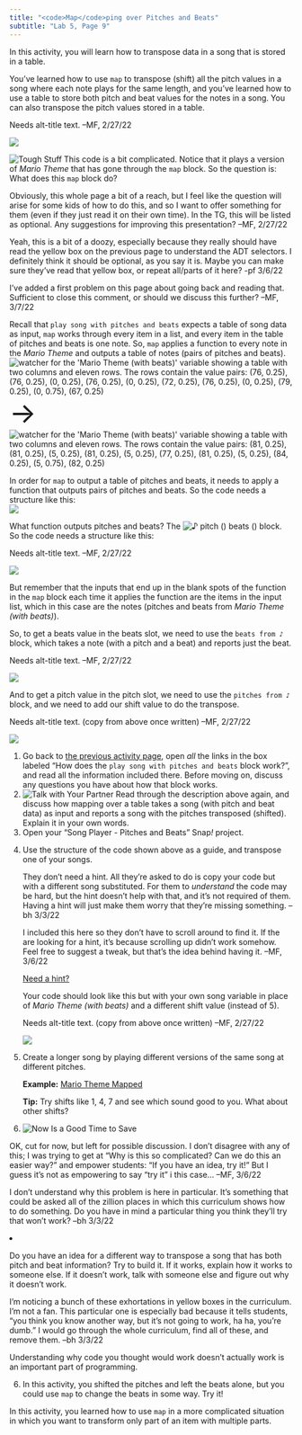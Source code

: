 ```yaml
---
title: "<code>Map</code>ping over Pitches and Beats"
subtitle: "Lab 5, Page 9"
---
```


::: learn
In this activity, you will learn how to transpose data in a song that is stored in a table.
:::

<p>

You've learned how to use <code>map</code> to transpose (shift) all the pitch values in a song where each note plays for the same length, and you've learned how to use a table to store both pitch and beat values for the notes in a song. You can also transpose the pitch values stored in a table.<br />

::: comment
Needs alt-title text. --MF, 2/27/22
:::

<img src="/img/U2/lab01/play-song-beats-mario-transposed.png" class="indent"/>

</p>

<p><img src="/img/icons/tough-stuff.png" title="Tough Stuff" alt="Tough Stuff" class="imageRight"/> This code is a bit complicated. Notice that it plays a version of <var>Mario Theme</var> that has gone through the <code>map</code> block. So the question is: What does this <code>map</code> block do?</p>

::: todo
<p>Obviously, this whole page a bit of a reach, but I feel like the question will arise for some kids of how to do this, and so I want to offer something for them (even if they just read it on their own time). In the TG, this will be listed as optional. Any suggestions for improving this presentation? --MF, 2/27/22</p>

<p>Yeah, this is a bit of a doozy, especially because they really should have read the yellow box on the previous page to understand the ADT selectors. I definitely think it should be optional, as you say it is. Maybe you can make sure they've read that yellow box, or repeat all/parts of it here? -pf 3/6/22</p>

<p>I've added a first problem on this page about going back and reading that. Sufficient to close this comment, or should we discuss this further? --MF, 3/7/22</p>
:::

<p style="clear: right;">

Recall that <code>play song with pitches and beats</code> expects a table of song data as input, <code>map</code> works through every item in a list, and every item in the table of pitches and beats is one note. So, <code>map</code> applies a function to every note in the <var>Mario Theme</var> and outputs a table of notes (pairs of pitches and beats).<br /> <img src="/img/U2/lab01/mario-beats-watcher.png" title="watcher for the &apos;Mario Theme (with beats)&apos; variable showing a table with two columns and eleven rows. The rows contain the value pairs: (76, 0.25), (76, 0.25), (0, 0.25), (76, 0.25), (0, 0.25), (72, 0.25), (76, 0.25), (0, 0.25), (79, 0.25), (0, 0.75), (67, 0.25)" alt="watcher for the &apos;Mario Theme (with beats)&apos; variable showing a table with two columns and eleven rows. The rows contain the value pairs: (76, 0.25), (76, 0.25), (0, 0.25), (76, 0.25), (0, 0.25), (72, 0.25), (76, 0.25), (0, 0.25), (79, 0.25), (0, 0.75), (67, 0.25)" class="indent noshadow"/> [→]{style="font-size:50px;"} <img src="/img/U2/lab01/mario-beats-watcher-transposed.png" title="watcher for the &apos;Mario Theme (with beats)&apos; variable showing a table with two columns and eleven rows. The rows contain the value pairs: (81, 0.25), (81, 0.25), (5, 0.25), (81, 0.25), (5, 0.25), (77, 0.25), (81, 0.25), (5, 0.25), (84, 0.25), (5, 0.75), (82, 0.25)" alt="watcher for the &apos;Mario Theme (with beats)&apos; variable showing a table with two columns and eleven rows. The rows contain the value pairs: (81, 0.25), (81, 0.25), (5, 0.25), (81, 0.25), (5, 0.25), (77, 0.25), (81, 0.25), (5, 0.25), (84, 0.25), (5, 0.75), (82, 0.25)" class="noshadow"/>

</p>

<p>In order for <code>map</code> to output a table of pitches and beats, it needs to apply a function that outputs pairs of pitches and beats. So the code needs a structure like this:<br /> <img src="/img/U2/lab01/play-song-beats-mario-map01.png" class="indent"/></p>

<p>

What function outputs pitches and beats? The <img src="/img/U2/lab01/note-pitch-beats.png" title="♪ pitch () beats ()" alt="♪ pitch () beats ()" class="inline nopadtb"/> block. So the code needs a structure like this:<br />

::: comment
Needs alt-title text. --MF, 2/27/22
:::

<img src="/img/U2/lab01/play-song-beats-mario-map02.png" class="indent"/>

</p>

<p>But remember that the inputs that end up in the blank spots of the function in the <code>map</code> block each time it applies the function are the items in the input list, which in this case are the notes (pitches and beats from <var>Mario Theme (with beats)</var>).</p>

<p>

So, to get a beats value in the beats slot, we need to use the <code>beats from ♪</code> block, which takes a note (with a pitch and a beat) and reports just the beat.<br />

::: comment
Needs alt-title text. --MF, 2/27/22
:::

<img src="/img/U2/lab01/play-song-beats-mario-map03.png" class="indent"/>

</p>

<p>

And to get a pitch value in the pitch slot, we need to use the <code>pitches from ♪</code> block, and we need to add our shift value to do the transpose.<br />

::: comment
Needs alt-title text. (copy from above once written) --MF, 2/27/22
:::

<img src="/img/U2/lab01/play-song-beats-mario-transposed.png" class="indent"/>

</p>

::: forYouToDo
<ol>

<li>Go back to <a href="/lab-5/08-pitch-beat.html" title="the previous activity page">the previous activity page</a>, open <em>all</em> the links in the box labeled "How does the <code>play song with pitches and beats</code> block work?", and read all the information included there. Before moving on, discuss any questions you have about how that block works.</li>

<li><img src="/img/icons/talk-with-your-partner.png" title="Talk with Your Partner" alt="Talk with Your Partner" class="imageRight"/> Read through the description above again, and discuss how mapping over a table takes a song (with pitch and beat data) as input and reports a song with the pitches transposed (shifted). Explain it in your own words.</li>

<li>Open your "Song Player - Pitches and Beats" Snap<em>!</em> project.</li>

<li>

Use the structure of the code shown above as a guide, and transpose one of your songs.

::: endnote
::: commentBig
<p>They don't need a hint. All they're asked to do is copy your code but with a different song substituted. For them to <em>understand</em> the code may be hard, but the hint doesn't help with that, and it's not required of them. Having a hint will just make them worry that they're missing something. --bh 3/3/22</p>

<p>I included this here so they don't have to scroll around to find it. If the are looking for a hint, it's because scrolling up didn't work somehow. Feel free to suggest a tweak, but that's the idea behind having it. --MF, 3/6/22</p>
:::

<p><a href="#hint-transpose" data-toggle="collapse" title="Need a hint about how to transpose one of your songs?">Need a hint?</a></p>

::: {#hint-transpose .collapse}
<p>

Your code should look like this but with your own song variable in place of <var>Mario Theme (with beats)</var> and a different shift value (instead of 5).<br />

::: comment
Needs alt-title text. (copy from above once written) --MF, 2/27/22
:::

<img src="/img/U2/lab01/play-song-beats-mario-transposed.png" class="indent"/>

</p>
:::
:::

</li>

<li>

Create a longer song by playing different versions of the same song at different pitches.

::: endnote
<p><strong>Example:</strong> <a class="js-run snap-project" href="/prog/U2/lab01/sample-song-player-mario-map.xml" title="Sample Song Player: Mario Theme Mapped- Snap! project" target="_blank">Mario Theme Mapped</a></p>

<p><strong>Tip:</strong> Try shifts like 1, 4, 7 and see which sound good to you. What about other shifts?</p>
:::

</li>

<li><img src="/img/icons/save-now.png" title="Now Is a Good Time to Save" alt="Now Is a Good Time to Save" class="inline"/></li>

</ol>
:::

::: {.ifTime .show}
::: todo
<p>OK, cut for now, but left for possible discussion. I don't disagree with any of this; I was trying to get at "Why is this so complicated? Can we do this an easier way?" and empower students: "If you have an idea, try it!" But I guess it's not as empowering to say "try it" i this case... --MF, 3/6/22</p>

::: todo
I don't understand why this problem is here in particular. It's something that could be asked all of the zillion places in which this curriculum shows how to do something. Do you have in mind a particular thing you think they'll try that won't work? --bh 3/3/22
:::

<li>

Do you have an idea for a different way to transpose a song that has both pitch and beat information? Try to build it. If it works, explain how it works to someone else. If it doesn't work, talk with someone else and figure out why it doesn't work.

::: endnote
::: todo
I'm noticing a bunch of these exhortations in yellow boxes in the curriculum. I'm not a fan. This particular one is especially bad because it tells students, "you think you know another way, but it's not going to work, ha ha, you're dumb." I would go through the whole curriculum, find all of these, and remove them. --bh 3/3/22
:::

Understanding why code you thought would work doesn't actually work is an important part of programming.
:::

</li>
:::

<ol start="6">

<li>In this activity, you shifted the pitches and left the beats alone, but you could use <code>map</code> to change the beats in some way. Try it!</li>

</ol>
:::

::: learn
In this activity, you learned how to use <code>map</code> in a more complicated situation in which you want to transform only part of an item with multiple parts.
:::
